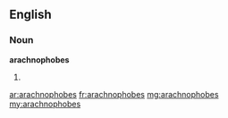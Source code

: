 ==English==

===Noun===
'''arachnophobes'''

# {{plural of|arachnophobe}}

[[ar:arachnophobes]]
[[fr:arachnophobes]]
[[mg:arachnophobes]]
[[my:arachnophobes]]